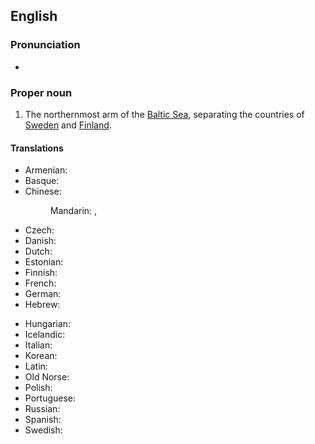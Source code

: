 ==English==
{{wikipedia}}
===Pronunciation===
* {{IPA|en|/ˌɡʌlf əv ˈbɒθniə/}}

===Proper noun===
{{en-proper noun|head=[[gulf|Gulf]] [[of]] [[Bothnia]]}}

# The northernmost arm of the [[Baltic Sea]], separating the countries of [[Sweden]] and [[Finland]].

====Translations====
{{trans-top|arm of the Baltic}}
* Armenian: {{t+|hy|Բոտնիկ ծոց|sc=Armn}}
* Basque: {{t|eu|Botniako Golkoa}}
* Chinese:
*: Mandarin: {{t+|cmn|波的尼亞灣}}, {{t+|cmn|波的尼亚湾|tr=Bōdìníyà wān}}
* Czech: {{t+|cs|Botnický záliv|m}}
* Danish: {{t|da|Den Botniske Bugt|c}}
* Dutch: {{t|nl|Botnische Golf|f}}
* Estonian: {{t|et|Põhjalaht}}
* Finnish: {{t+|fi|Pohjanlahti}}
* French: {{t|fr|Golfe de Botnie|m}}
* German: {{t+|de|Bottnischer Meerbusen|m}}
* Hebrew: {{t|he|המפרץ הבוטני}}
{{trans-mid}}
* Hungarian: {{t|hu|Botteni-öböl}}
* Icelandic: {{t|is|Helsingjabotn|m}}
* Italian: {{t|it|Golfo di Botnia|m}}
* Korean: {{t|ko|보트니아 만}}
* Latin: {{t|la|Sinus Bothnicus|m}}
* Old Norse: {{t|non|Helsingjabotn|m}}
* Polish: {{t+|pl|Zatoka Botnicka|f}}
* Portuguese: {{t|pt|Golfo de Bótnia|m}}
* Russian: {{t|ru|Ботнический зали́в|m}}
* Spanish: {{t|es|golfo de Botnia|m}}
* Swedish: {{t+|sv|Bottniska viken|c}}
{{trans-bottom}}

{{topics|en|Finland|Gulfs|Sweden}}